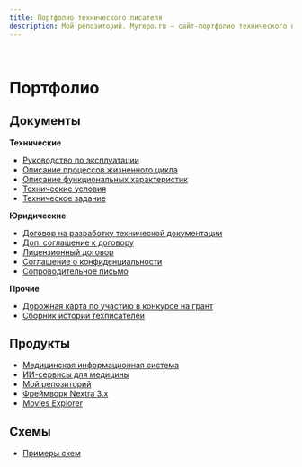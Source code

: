 ```yaml
---
title: Портфолио технического писателя
description: Мой репозиторий. Myrepo.ru – сайт-портфолио технического писателя
---
```


<br />

# Портфолио

## Документы

**Технические**

- [Руководство по эксплуатации](/portfolio/docs/rukovodstvo-po-ekspluatatsii-po.mdx)
- [Описание процессов жизненного цикла](/portfolio/docs/opisaniye-protsessov-zhiznennogo-tsikla.mdx)
- [Описание функциональных характеристик](/portfolio/docs/opisaniye-funktsionalnykh-kharakteristik.mdx)
- [Технические условия](/portfolio/docs/tekhnicheskiye-usloviya.mdx)
- [Техническое задание](/portfolio/docs/tekhnicheskiye-zadaniya-na-programmnyy-kompleks.mdx)

**Юридические**

- [Договор на разработку технической документации](https://drive.google.com/file/d/1mWDlv3rsMiPzGtQgjTyisWqu39tUjoz7/view?usp=share_link)
- [Доп. соглашение к договору](https://drive.google.com/file/d/1LtgEzN39jF89N_RTLl_A7JTaNZVOH1X-/view?usp=share_link)  
- [Лицензионный договор](/portfolio/docs/obrazets-litsenzionnogo-dogovora.mdx)
- [Соглашение о конфиденциальности](https://drive.google.com/file/d/1iD13v6h418dl907kpD50I7YqdQ_k42NR/view?usp=share_link)  
- [Сопроводительное письмо](https://drive.google.com/file/d/1Xwc9n2IOcIFJMQ8yq5l-ru4iUblv0BV2/view?usp=share_link)

**Прочие**

- [Дорожная карта по участию в конкурсе на грант](/portfolio/docs/dorozhnaya-karta-po-uchastiyu-v-konkurse.mdx)
- [Сборник историй техписателей](/portfolio/docs/sbornik-istoriy-tekhpisateley.mdx)

## Продукты

- [Медицинская информационная система](/portfolio/products/mis.mdx)
- [ИИ-сервисы для медицины](/portfolio/products/ai-services.mdx)
- [Мой репозиторий](/portfolio/products/portfolio-website.mdx)
- [Фреймворк Nextra 3.x](/portfolio/products/nextra/about-nextra.mdx)
- [Movies Explorer](/portfolio/products/movies-explorer)

## Схемы

- [Примеры схем](/portfolio/diagrams.mdx)